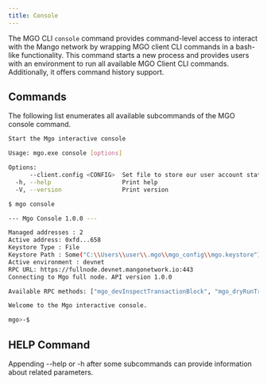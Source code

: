 ```yaml
---
title: Console
---
```


The MGO CLI `console` command provides command-level access to interact with the Mango network by wrapping MGO client CLI commands in a bash-like functionality. This command starts a new process and provides users with an environment to run all available MGO Client CLI commands. Additionally, it offers command history support.

## Commands

The following list enumerates all available subcommands of the MGO console command.

```bash
Start the Mgo interactive console

Usage: mgo.exe console [options]

Options:
      --client.config <CONFIG>  Set file to store our user account state (if missing, creates an empty file)
  -h, --help                    Print help
  -V, --version                 Print version

```

```bash
$ mgo console

--- Mgo Console 1.0.0 ---

Managed addresses : 2
Active address: 0xfd...658
Keystore Type : File
Keystore Path : Some("C:\\Users\\user\\.mgo\\mgo_config\\mgo.keystore")
Active environment : devnet
RPC URL: https://fullnode.devnet.mangonetwork.io:443
Connecting to Mgo full node. API version 1.0.0

Available RPC methods: ["mgo_devInspectTransactionBlock", "mgo_dryRunTransactionBlock", "mgo_executeTransactionBlock", "mgo_getChainIdentifier", "mgo_getCheckpoint", "mgo_getCheckpoints", "mgo_getEvents", "mgo_getLatestCheckpointSequenceNumber", "mgo_getLoadedChildObjects", "mgo_getMoveFunctionArgTypes", "mgo_getNormalizedMoveFunction", "mgo_getNormalizedMoveModule", "mgo_getNormalizedMoveModulesByPackage", "mgo_getNormalizedMoveStruct", "mgo_getObject", "mgo_getProtocolConfig", "mgo_getTotalTransactionBlocks", "mgo_getTransactionBlock", "mgo_multiGetObjects", "mgo_multiGetTransactionBlocks", "mgo_tryGetPastObject", "mgo_tryMultiGetPastObjects", "mgox_getAllBalances", "mgox_getAllCoins", "mgox_getBalance", "mgox_getCoinMetadata", "mgox_getCoins", "mgox_getCommitteeInfo", "mgox_getDynamicFieldObject", "mgox_getDynamicFields", "mgox_getLatestMgoSystemState", "mgox_getOwnedObjects", "mgox_getReferenceGasPrice", "mgox_getStakes", "mgox_getStakesByIds", "mgox_getTotalSupply", "mgox_getValidatorsApy", "mgox_queryEvents", "mgox_queryTransactionBlocks", "mgox_resolveNameServiceAddress", "mgox_resolveNameServiceNames", "mgox_subscribeEvent", "mgox_subscribeTransaction", "unsafe_batchTransaction", "unsafe_mergeCoins", "unsafe_moveCall", "unsafe_pay", "unsafe_payAllMgo", "unsafe_payMgo", "unsafe_publish", "unsafe_requestAddStake", "unsafe_requestWithdrawStake", "unsafe_splitCoin", "unsafe_splitCoinEqual", "unsafe_transferMgo", "unsafe_transferObject"]

Welcome to the Mgo interactive console.

mgo>-$

```

## HELP Command

Appending --help or -h after some subcommands can provide information about related parameters.
